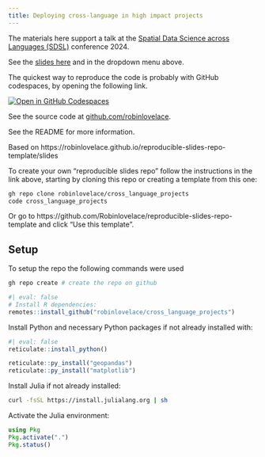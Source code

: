 ```yaml
---
title: Deploying cross-language in high impact projects
---
```


The materials here support a talk at the [Spatial Data Science across Languages (SDSL)](https://spatial-data-science.github.io/2024/) conference 2024.

See the [slides here](slides) and in the dropdown menu above.

The quickest way to reproduce the code is probably with GitHub codespaces, by opening the following link.

[![Open in GitHub Codespaces](https://github.com/codespaces/badge.svg)](https://codespaces.new/Robinlovelace/cross_language_projects)

See the source code at [github.com/robinlovelace](https://github.com/Robinlovelace/cross_language_projects).

See the README for more information.

Based on https://robinlovelace.github.io/reproducible-slides-repo-template/slides 

To create your own "reproducible slides repo" follow the instructions in the link above, starting by cloning this repo or creating a template from this one: 

```bash
gh repo clone robinlovelace/cross_language_projects
code cross_language_projects
```

Or go to https://github.com/Robinlovelace/reproducible-slides-repo-template and click "Use this template".

## Setup

To setup the repo the following commands were used

```bash
gh repo create # create the repo on github
```

```r
#| eval: false
# Install R dependencies:
remotes::install_github("robinlovelace/cross_language_projects")
```

Install Python and necessary Python packages if not already installed with:

```r
#| eval: false
reticulate::install_python()
```

```r
reticulate::py_install("geopandas")
reticulate::py_install("matplotlib")
```

Install Julia if not already installed:

```bash
curl -fsSL https://install.julialang.org | sh
```

Activate the Julia environment:

```julia
using Pkg
Pkg.activate(".")
Pkg.status()
```
